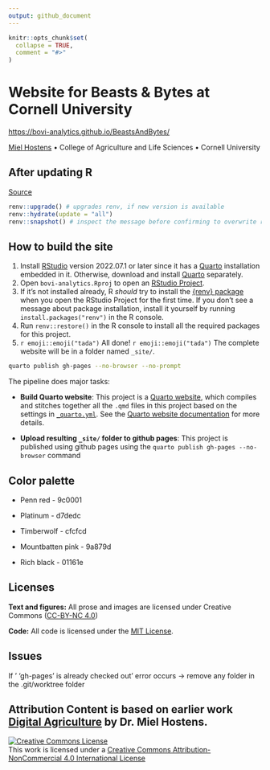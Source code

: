 ```yaml
---
output: github_document
---
```


<!-- README.md is generated from README.Rmd. Please edit that file -->

```r
knitr::opts_chunk$set(
  collapse = TRUE,
  comment = "#>"
)
```

# Website for Beasts & Bytes at Cornell University

[https://bovi-analytics.github.io/BeastsAndBytes/](https://bovi-analytics.github.io/DigitalAgriculture/){.uri}

[Miel Hostens](https://bovi-analytics.com/researchers/miel-hostens.html) • College of Agriculture and Life Sciences • Cornell University

## After updating R

[Source](https://inbo.github.io/tutorials/tutorials/r_renv_update/)

```r
renv::upgrade() # upgrades renv, if new version is available 
renv::hydrate(update = "all") 
renv::snapshot() # inspect the message before confirming to overwrite renv.lock
```

## How to build the site

1.  Install [RStudio](https://www.rstudio.com/products/rstudio/download/#download) version 2022.07.1 or later since it has a [Quarto](https://quarto.org/) installation embedded in it. Otherwise, download and install [Quarto](https://quarto.org/) separately.
2.  Open `bovi-analytics.Rproj` to open an [RStudio Project](https://r4ds.had.co.nz/workflow-projects.html).
3.  If it's not installed already, R *should* try to install the [{renv} package](https://rstudio.github.io/renv/) when you open the RStudio Project for the first time. If you don't see a message about package installation, install it yourself by running `install.packages("renv")` in the R console.
4.  Run `renv::restore()` in the R console to install all the required packages for this project.
5.  `r emoji::emoji("tada")` All done! `r emoji::emoji("tada")` The complete website will be in a folder named `_site/`.

```bash
quarto publish gh-pages --no-browser --no-prompt	
```

The pipeline does major tasks:

-   **Build Quarto website**: This project is a [Quarto website](https://quarto.org/docs/websites/), which compiles and stitches together all the `.qmd` files in this project based on the settings in [`_quarto.yml`](_quarto.yml). See the [Quarto website documentation](https://quarto.org/docs/websites/) for more details.

-   **Upload resulting `_site/` folder to github pages**: This project is published using github pages using the `quarto publish gh-pages --no-browser` command

## Color palette

-   Penn red - 9c0001

-   Platinum - d7dedc

-   Timberwolf - cfcfcd

-   Mountbatten pink - 9a879d

-   Rich black - 01161e

## Licenses

**Text and figures:** All prose and images are licensed under Creative Commons ([CC-BY-NC 4.0](https://creativecommons.org/licenses/by-nc/4.0/))

**Code:** All code is licensed under the [MIT License](LICENSE.md).

## Issues

If ' 'gh-pages' is already checked out' error occurs -\> remove any folder in the .git/worktree folder

## Attribution Content is based on earlier work [Digital Agriculture](https://bovi-analytics.github.io/DigitalAgriculture/) by Dr. Miel Hostens.

<a rel="license" href="http://creativecommons.org/licenses/by-nc/4.0/"><img src="https://i.creativecommons.org/l/by-nc/4.0/88x31.png" alt="Creative Commons License" style="border-width:0"/></a><br />This work is licensed under a <a rel="license" href="http://creativecommons.org/licenses/by-nc/4.0/">Creative Commons Attribution-NonCommercial 4.0 International License</a>
